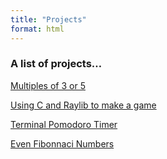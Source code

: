 ```yaml
---
title: "Projects"
format: html
---
```

### A list of projects...

[Multiples of 3 or 5](projects/multiples_of_3_or_5.qmd)

[Using C and Raylib to make a game](projects/using_c_and_raylib.qmd)

[Terminal Pomodoro Timer](projects/pomodoro_timer.qmd)

[Even Fibonnaci Numbers](project/even_fib_nums.qmd)
